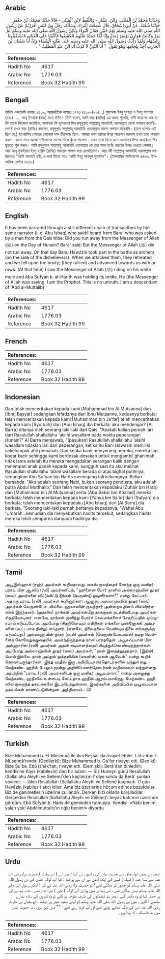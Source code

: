 ## Arabic


<div dir="rtl" lang="ar" style={{fontSize:'larger',backgroundColor:'#f8f9fa',padding:20}}>
وَحَدَّثَنَا مُحَمَّدُ بْنُ الْمُثَنَّى، وَابْنُ، بَشَّارٍ - وَاللَّفْظُ لاِبْنِ الْمُثَنَّى - قَالاَ حَدَّثَنَا مُحَمَّدُ، بْنُ جَعْفَرٍ حَدَّثَنَا شُعْبَةُ، عَنْ أَبِي إِسْحَاقَ، قَالَ سَمِعْتُ الْبَرَاءَ، وَسَأَلَهُ، رَجُلٌ مِنْ قَيْسٍ أَفَرَرْتُمْ عَنْ رَسُولِ اللَّهِ صلى الله عليه وسلم يَوْمَ حُنَيْنٍ فَقَالَ الْبَرَاءُ وَلَكِنْ رَسُولُ اللَّهِ صلى الله عليه وسلم لَمْ يَفِرَّ وَكَانَتْ هَوَازِنُ يَوْمَئِذٍ رُمَاةً وَإِنَّا لَمَّا حَمَلْنَا عَلَيْهِمُ انْكَشَفُوا فَأَكْبَبْنَا عَلَى الْغَنَائِمِ فَاسْتَقْبَلُونَا بِالسِّهَامِ وَلَقَدْ رَأَيْتُ رَسُولَ اللَّهِ صلى الله عليه وسلم عَلَى بَغْلَتِهِ الْبَيْضَاءِ وَإِنَّ أَبَا سُفْيَانَ بْنَ الْحَارِثِ آخِذٌ بِلِجَامِهَا وَهُوَ يَقُولُ ‏ "‏ أَنَا النَّبِيُّ لاَ كَذِبْ أَنَا ابْنُ عَبْدِ الْمُطَّلِبْ ‏"‏ ‏.‏
</div>
<div style={{backgroundColor:'#f8f9fa',padding:20, marginBottom: 10}}><table> <thead> <tr> <th>References:</th> <th></th> </tr> </thead> <tbody><tr><td>Hadith No</td><td>4617</td></tr><tr><td>Arabic No</td><td>1776.03</td></tr><tr><td>Reference</td><td>Book 32 Hadith 99</td></tr></tbody></table></div>

## Bengali


<div dir="ltr" lang="bn" style={{fontSize:'larger',backgroundColor:'#f8f9fa',padding:20}}>
হাদিস একাডেমি নাম্বারঃ ৪৫০৯, আন্তর্জাতিক নাম্বারঃ ১৭৭৬ ৪৫০৯-(৮০/...) মুহাম্মাদ ইবনু মুসান্না ও ইবনু বাশশার (রহঃ) ..... আবূ ইসহাক (রহঃ) হতে বর্ণিত। তিনি বলেন, আমি বারা (রাযিঃ) এর কাছে শুনেছি, বানী কায়সের এক ব্যক্তি তাকে জিজ্ঞেস করেছিল, আপনারা কি হুনায়নের দিন রসূলুল্লাহ সাল্লাল্লাহু আলাইহি ওয়াসাল্লাম থেকে পলায়ন করেছিলেন? তখন বারা (রাযিঃ) বললেন, রসূলুল্লাহ সাল্লাল্লাহু আলাইহি ওয়াসাল্লাম অবশ্য পলায়ন করেননি। (তবে ব্যাপার এই ছিল যে,) হাওয়াযিন গোত্রের লোকেরা দক্ষ তীরন্দাজ ছিল। আমরা যখন তাদের উপর আক্রমণ করলাম তখন তারা পলায়ন করল। এমন সময় আমরা গনীমাতের মালের দিকে ঝুঁকে পড়লাম। তখন তারা ফিরে এসে আমাদের উপর অতর্কিতে তীর ছুড়তে শুরু করল। আমি রসূলুল্লাহ সাল্লাল্লাহু আলাইহি ওয়াসাল্লাম কে তার সাদা বর্ণের খচ্চরের উপর দেখতে পেলাম। আর আবূ সুফইয়ান ইবনু হারিস (রাযিঃ) খচ্চরের লাগাম ধরে রেখেছিলেন। আর নবী সাল্লাল্লাহু আলাইহি ওয়াসাল্লাম বলছিলেনঃ "আমি অবশ্যই নবী, এ কথা মিথ্যে নয়। আমি ইবনু আবদুল মুত্তালিব"। (ইসলামিক ফাউন্ডেশন ৪৪৬৬, ইসলামিক সেন্টার ৪৪৬৮)
</div>
<div style={{backgroundColor:'#f8f9fa',padding:20, marginBottom: 10}}><table> <thead> <tr> <th>References:</th> <th></th> </tr> </thead> <tbody><tr><td>Hadith No</td><td>4617</td></tr><tr><td>Arabic No</td><td>1776.03</td></tr><tr><td>Reference</td><td>Book 32 Hadith 99</td></tr></tbody></table></div>

## English


<div dir="ltr" lang="en" style={{fontSize:'larger',backgroundColor:'#f8f9fa',padding:20}}>
It has been narrated through a still different chain of transmitters by the same narrator (i. e. Abu Ishaq) who said:I heard from Bara' who was asked by a man from the Qais tribe: Did you run away from the Messenger of Allah (ﷺ) on the Day of Hunain? Bara' said: But the Messenger of Allah (ﷺ) did not run away. On that day Banu Hawzzin took part in the battle as archers (on the side of the disbelievers). When we attacked them, they retreated and we fell upon the booty; (they rallied) and advanced towards us with arrows. (At that time) I saw the Messenger of Allah (ﷺ) riding on his white mule and Abu Sufyan b. al-Harith was holding its bridle. He (the Messenger of Allah was saying: I am the Prophet. This is no untruth. I am a descendant of 'Abd al-Muttalib)
</div>
<div style={{backgroundColor:'#f8f9fa',padding:20, marginBottom: 10}}><table> <thead> <tr> <th>References:</th> <th></th> </tr> </thead> <tbody><tr><td>Hadith No</td><td>4617</td></tr><tr><td>Arabic No</td><td>1776.03</td></tr><tr><td>Reference</td><td>Book 32 Hadith 99</td></tr></tbody></table></div>

## French


<div dir="ltr" lang="fr" style={{fontSize:'larger',backgroundColor:'#f8f9fa',padding:20}}>

</div>
<div style={{backgroundColor:'#f8f9fa',padding:20, marginBottom: 10}}><table> <thead> <tr> <th>References:</th> <th></th> </tr> </thead> <tbody><tr><td>Hadith No</td><td>4617</td></tr><tr><td>Arabic No</td><td>1776.03</td></tr><tr><td>Reference</td><td>Book 32 Hadith 99</td></tr></tbody></table></div>

## Indonesian


<div dir="ltr" lang="id" style={{fontSize:'larger',backgroundColor:'#f8f9fa',padding:20}}>
Dan telah menceritakan kepada kami [Muhammad bin Al Mutsanna] dan [Ibnu Basyar] sedangkan lafadznya dari Ibnu Mutsanna, keduanya berkata; telah menceritakan kepada kami [Muhammad bin Ja'far] telah menceritakan kepada kami [Syu'bah] dari [Abu Ishaq] dia berkata; aku mendengar? [Al Barra] ditanya oleh seorang laki-laki dari Qais, "Apakah kalian pernah lari dari Rasulullah shallallahu 'alaihi wasallam pada waktu peperangan Hunain?" Al Barra menjawab, "(pasukan) Rasulullah shallallahu 'alaihi wasallam tidaklah lari dari peperangan, ketika itu Bani Hawazin memiliki sekelompok ahli pemanah. Dan ketika kami menyerang mereka, mereka lari kocar kacir sehingga kami berdesak-desakan untuk mengambil ghanimah, tidak lama setelah itu mereka mengadakan serangan balik dengan melempari anak panah kepada kami, sungguh saat itu aku melihat Rasulullah shallallahu 'alaihi wasallam berada di atas bighal putihnya, sedangkan Abu Sufyan bin Harits memegang tali kekangnya. Beliau bersabda: "Aku adalah seorang Nabi, bukan seorang pendusta, aku adalah putra Abdul Mutthalib." Dan telah menceritakan kepadaku [Zuhair bin Harb] dan [Muhammad bin Al Mutsanna] serta [Abu Bakar bin Khallad] mereka berkata; telah menceritakan kepada kami [Yahya bin Sa'id] dari [Sufyan] dia berkata; telah menceritakan kepadaku [Abu Ishaq] dari [Al Barra] dia berkata, "Seorang laki-laki pernah bertanya kepadanya, "Wahai Abu 'Umarah…kemudian dia menyebutkan hadits tersebut, sedangkan hadits mereka lebih sempurna daripada haditnya dia
</div>
<div style={{backgroundColor:'#f8f9fa',padding:20, marginBottom: 10}}><table> <thead> <tr> <th>References:</th> <th></th> </tr> </thead> <tbody><tr><td>Hadith No</td><td>4617</td></tr><tr><td>Arabic No</td><td>1776.03</td></tr><tr><td>Reference</td><td>Book 32 Hadith 99</td></tr></tbody></table></div>

## Tamil


<div dir="ltr" lang="ta" style={{fontSize:'larger',backgroundColor:'#f8f9fa',padding:20}}>
அபூஇஸ்ஹாக் (ரஹ்) அவர்கள் கூறியதாவது: கைஸ் குலத்தைச் சேர்ந்த ஒரு மனிதர் பராஉ பின் ஆஸிப் (ரலி) அவர்களிடம், "ஹுனைன் போர் நாளில் அல்லாஹ்வின் தூதர் (ஸல்) அவர்களை விட்டுவிட்டு நீங்கள் வெருண்டு ஓடினீர்களா?" என்று கேட்டார். அதற்கு பராஉ (ரலி) அவர்கள் கூறினார்கள்: ஆனால், அல்லாஹ்வின் தூதர் (ஸல்) அவர்கள் வெருண்டோடவில்லை. ஹவாஸின் குலத்தார் அன்றைய தினம் வில்வீரர்களாய் இருந்தனர். (முதலில்) நாங்கள் அவர்கள்மீது தாக்குதல் நடத்தியபோது அவர்கள் சிதறியோடினர். எனவே, நாங்கள் குனிந்து போர்ச் செல்வங்களைச் சேகரிப்பதில் மும்முரமாய் ஈடுபட்டோம். அப்போது (சிதறியோடிய) எதிரிகள் எங்களை முன்னோக்கி அம்புகளை (கூட்டமாக நின்று) எய்தனர். (எனவே, நிலைகுலைய வேண்டிய நிலை எங்களுக்கு ஏற்பட்டது.) அல்லாஹ்வின் தூதர் (ஸல்) அவர்கள் (வெருண்டோடாமல்) தமது வெள்ளைக் கோவேறுகழுதையில் அமர்ந்திருந்ததை நான் பார்த்தேன். அபூசுஃப்யான் பின் அல்ஹாரிஸ் (ரலி) அவர்கள் அதன் கடிவாளத்தைப் பிடித்துக்கொண்டிருந்தார்கள். அப்போது அல்லாஹ்வின் தூதர் (ஸல்) அவர்கள், "நான் இறைத்தூதர்தாம். (இதில்) பொய் இல்லை. நான் அப்துல் முத்தலிபின் (மகனின்) மகன் ஆவேன்" என்று கூறிக் கொண்டிருந்தார்கள். இந்த ஹதீஸ் இரு அறிவிப்பாளர்தொடர்களில் வந்துள்ளது. - மேற்கண்ட ஹதீஸ் மேலும் மூன்று அறிவிப்பாளர்தொடர்கள் வழியாகவும் வந்துள்ளது. அவற்றில் "பராஉ (ரலி) அவர்களிடம் ஒரு மனிதர் அபூஉமாரா!" என்று அழைத்து மேற்கண்ட ஹதீஸில் உள்ளபடி கேட்டதாக ஹதீஸ் ஆரம்பமாகிறது. மேற்கண்ட ஹதீஸில் குறைந்த தகவல்களே இடம்பெற்றுள்ளன. இவர்களின் அறிவிப்பில் முழுமையான தகவல்கள் காணப்படுகின்றன. அத்தியாயம் : 32
</div>
<div style={{backgroundColor:'#f8f9fa',padding:20, marginBottom: 10}}><table> <thead> <tr> <th>References:</th> <th></th> </tr> </thead> <tbody><tr><td>Hadith No</td><td>4617</td></tr><tr><td>Arabic No</td><td>1776.03</td></tr><tr><td>Reference</td><td>Book 32 Hadith 99</td></tr></tbody></table></div>

## Turkish


<div dir="ltr" lang="tr" style={{fontSize:'larger',backgroundColor:'#f8f9fa',padding:20}}>
Bize Muhammed b. El-Müsennâ ile ibni Beşşâr da rivayet ettiler. Lâfız ibni'l-Müsennâ'nındır. (Dedilerki): Bize Muhammed b. Ca'fer rivayet etti. (Dediki): Bize Şu'be, Ebû ishâk'tan, rivayet etti. (Demişki): Berâ'dan dinledim; kendisine Kays (kabilesin) den bir adam: — Siz Huneyn günü Resûlullah (Sallallahu Aleyhi ve Sellem)'den kaçtınızmı? diye sordu da Berâ' şunları söyledi: — lâkin Resûlullah (Sallallahu Aleyhi ve Sellem) kaçmadı. O gün Hevâzin (kabilesi) atıcı idiler. Ama biz üzerlerine hücum edince bozuldular. Biz de ganimetlerin üzerine çullandık. Derken bizi oklarla karşıladılar. Gerçekten Resûlullah (Sallallahu Aleyhi ve Sellem)'i beyaz katırının üzerinde gördüm. Ebû Süfyân b. Haris de geminden tutmuştu. Kendisi: «Nebi benim; yalan yok! Abdölmuttalib'in oğlu benim!» diyordu
</div>
<div style={{backgroundColor:'#f8f9fa',padding:20, marginBottom: 10}}><table> <thead> <tr> <th>References:</th> <th></th> </tr> </thead> <tbody><tr><td>Hadith No</td><td>4617</td></tr><tr><td>Arabic No</td><td>1776.03</td></tr><tr><td>Reference</td><td>Book 32 Hadith 99</td></tr></tbody></table></div>

## Urdu


<div dir="rtl" lang="ur" style={{fontSize:'larger',backgroundColor:'#f8f9fa',padding:20}}>
شعبہ نے ہمیں ابواسحاق سے حدیث بیان کی ، انہوں نے کہا : میں نے ( اس وقت ) حضرت براء رضی اللہ عنہ سے سنا جب ( قبیلہ ) قیس کے ایک آدمی نے ان سے پوچھا : کیا آپ لوگ حنین کے دن رسول اللہ صلی اللہ علیہ وسلم کو چھوڑ کر بھاگے تھے؟ تو حضرت براء رضی اللہ عنہ نے کہا : لیکن رسول اللہ صلی اللہ علیہ وسلم نہیں بھاگے تھے ، اس زمانے میں ہوازن کے لوگ ( ماہر ) تیر انداز تھے ، جب ہم نے ان پر حملہ کیا تو وہ بکھر گئے ، پھر ہم غنیمتوں کی طرف متوجہ ہو گئے تو وہ تیروں کے ساتھ ہمارے سامنے آ گئے ۔ میں نے رسول اللہ صلی اللہ علیہ وسلم کو اپنے سفید خچر پر دیکھا ، ابوسفیان بن حارث رضی اللہ عنہ اس کی باگ تھامے ہوئے تھے اور آپ فرما رہے تھے : "" میں نبی ہوں ، یہ جھوٹ نہیں میں عبدالمطلب کا بیٹا ہوں
</div>
<div style={{backgroundColor:'#f8f9fa',padding:20, marginBottom: 10}}><table> <thead> <tr> <th>References:</th> <th></th> </tr> </thead> <tbody><tr><td>Hadith No</td><td>4617</td></tr><tr><td>Arabic No</td><td>1776.03</td></tr><tr><td>Reference</td><td>Book 32 Hadith 99</td></tr></tbody></table></div>